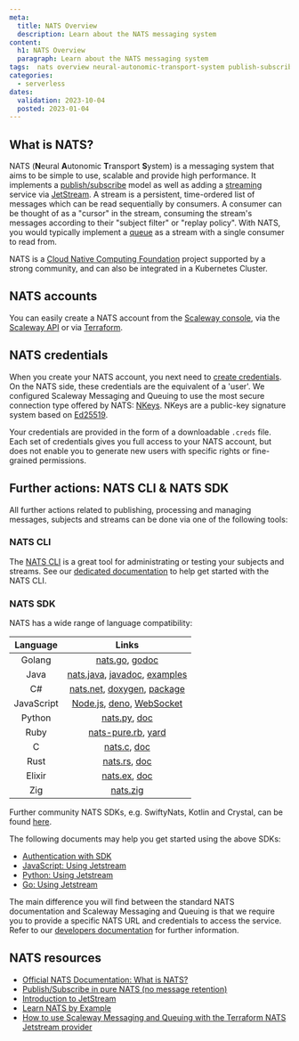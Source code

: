 ```yaml
---
meta:
  title: NATS Overview
  description: Learn about the NATS messaging system
content:
  h1: NATS Overview
  paragraph: Learn about the NATS messaging system
tags:  nats overview neural-autonomic-transport-system publish-subscribe jetstream streaming messaging deno
categories: 
  - serverless
dates:
  validation: 2023-10-04
  posted: 2023-01-04
---
```


## What is NATS?

NATS (**N**eural **A**utonomic **T**ransport **S**ystem) is a messaging system that aims to be simple to use, scalable and provide high performance. It implements a [publish/subscribe](/serverless/messaging/concepts/#publishsubscribe) model as well as adding a [streaming](/serverless/messaging/concepts/#stream) service via [JetStream](https://docs.nats.io/nats-concepts/jetstream). A stream is a persistent, time-ordered list of messages which can be read sequentially by consumers. A consumer can be thought of as a "cursor" in the stream, consuming the stream's messages according to their "subject filter" or "replay policy". With NATS, you would typically implement a [queue](/serverless/messaging/concepts/#queuing) as a stream with a single consumer to read from.

NATS is a [Cloud Native Computing Foundation](https://www.cncf.io/) project supported by a strong community, and can also be integrated in a Kubernetes Cluster.

## NATS accounts

You can easily create a NATS account from the [Scaleway console](https://console.scaleway.com/), via the [Scaleway API](https://www.scaleway.com/en/developers/api/messaging-and-queuing/) or via [Terraform](https://registry.terraform.io/providers/scaleway/scaleway/latest/docs/guides/mnq_with_nats_terraform_provider).

## NATS credentials

When you create your NATS account, you next need to [create credentials](/serverless/messaging/how-to/create-credentials). On the NATS side, these credentials are the equivalent of a 'user'. We configured Scaleway Messaging and Queuing to use the most secure connection type offered by NATS: [NKeys](https://docs.nats.io/running-a-nats-service/configuration/securing_nats/auth_intro/nkey_auth). NKeys are a public-key signature system based on [Ed25519](https://ed25519.cr.yp.to/).

Your credentials are provided in the form of a downloadable `.creds` file. Each set of credentials gives you full access to your NATS account, but does not enable you to generate new users with specific rights or fine-grained permissions.

## Further actions: NATS CLI & NATS SDK

All further actions related to publishing, processing and managing messages, subjects and streams can be done via one of the following tools:

### NATS CLI 

The [NATS CLI](https://docs.nats.io/using-nats/nats-tools/nats_cli) is a great tool for administrating or testing your subjects and streams. See our [dedicated documentation](/serverless/messaging/api-cli/nats-cli) to help get started with the NATS CLI.

### NATS SDK

NATS has a wide range of language compatibility:

|  Language  |             Links            |
|:----------:|:----------------------------:|
| Golang     | [nats.go](https://github.com/nats-io/nats.go), [godoc](http://godoc.org/github.com/nats-io/nats.go)               |
| Java       | [nats.java](https://github.com/nats-io/nats.java), [javadoc](https://javadoc.io/doc/io.nats/jnats), [examples](https://github.com/nats-io/java-nats-examples) |
| C#         | [nats.net](https://github.com/nats-io/nats.net), [doxygen](http://nats-io.github.io/nats.net/), [package](https://www.nuget.org/packages/NATS.Client/0.14.1)   |
| JavaScript | [Node.js](https://github.com/nats-io/nats.js/#readme), [deno](https://github.com/nats-io/nats.deno/blob/main/README.md), [WebSocket](https://github.com/nats-io/nats.ws/#readme)     |
| Python     | [nats.py](https://github.com/nats-io/nats.py), [doc](https://nats-io.github.io/nats.py/)                 |
| Ruby       | [nats-pure.rb](https://github.com/nats-io/nats-pure.rb), [yard](https://www.rubydoc.info/gems/nats)           |
| C          | [nats.c](https://github.com/nats-io/nats.c), [doc](http://nats-io.github.io/nats.c)                  |
| Rust       | [nats.rs](https://github.com/nats-io/nats.rs), [doc](https://docs.rs/nats)            |
| Elixir     | [nats.ex](https://github.com/nats-io/nats.ex), [doc](https://hex.pm/packages/gnat)             |
| Zig        | [nats.zig](https://github.com/nats-io/nats.zig)                     |

Further community NATS SDKs, e.g. SwiftyNats, Kotlin and Crystal, can be found [here](https://docs.nats.io/using-nats/developer).

The following documents may help you get started using the above SDKs:
- [Authentication with SDK](https://docs.nats.io/using-nats/developer/connecting/creds)
- [JavaScript: Using Jetstream](https://github.com/nats-io/nats.deno/blob/main/jetstream.md/#jetstream-client)
- [Python: Using Jetstream](https://github.com/nats-io/nats.py#jetstream)
- [Go: Using Jetstream](https://github.com/nats-io/nats.go#jetstream-basic-usage)

The main difference you will find between the standard NATS documentation and Scaleway Messaging and Queuing is that we require you to provide a specific NATS URL and credentials to access the service. Refer to our [developers documentation](https://www.scaleway.com/en/developers/api/messaging-and-queuing/) for further information.

## NATS resources

- [Official NATS Documentation: What is NATS?](https://docs.nats.io/nats-concepts/what-is-nats)
- [Publish/Subscribe in pure NATS (no message retention)](https://docs.nats.io/nats-concepts/core-nats/pubsub/pubsub_walkthrough)
- [Introduction to JetStream](https://docs.nats.io/nats-concepts/jetstream)
- [Learn NATS by Example](https://natsbyexample.com/)
- [How to use Scaleway Messaging and Queuing with the Terraform NATS Jetstream provider](https://registry.terraform.io/providers/scaleway/scaleway/latest/docs/guides/mnq_with_nats_terraform_provider)